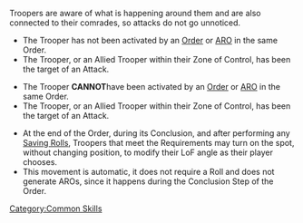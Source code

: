 {{section-common-skills}}


Troopers are aware of what is happening around them and are also connected to their comrades, so attacks do not go unnoticed. 

{{skillbox |black| ALERT | AUTOMATIC SKILL}}
{{skill-label | Optional, No Roll.}}
{{Requirements}}
{{update | 1.3, Nov 2022}}
* The Trooper {{erratahighlight}}has not{{erratahighlight-end}} been activated by an [[Order]] or [[ARO]] in the same Order.
* The Trooper, or an Allied Trooper within their Zone of Control, has been the target of an Attack.
{{update-end}}
{{original}}
* The Trooper {{originalhighlight}}'''CANNOT '''have{{originalhighlight-end}} been activated by an [[Order]] or [[ARO]] in the same Order.
* The Trooper, or an Allied Trooper within their Zone of Control, has been the target of an Attack.
{{original-end}}
{{Effects}}
* At the end of the Order, during its Conclusion, and after performing any [[Saving Rolls]], Troopers that meet the Requirements may turn on the spot, without changing position, to modify their LoF angle as their player chooses.  
* This movement is automatic, it does not require a Roll and does not generate AROs, since it happens during the Conclusion Step of the Order. 









[[Category:Common Skills]]